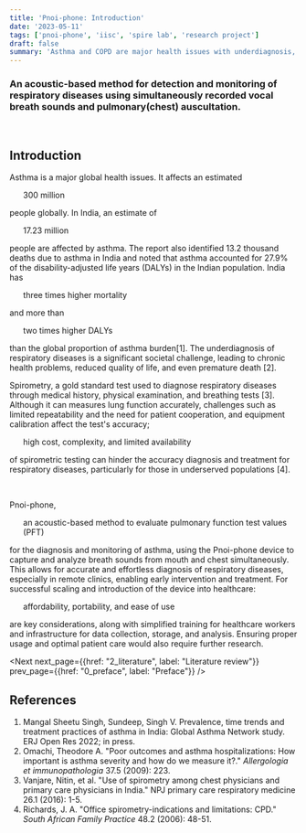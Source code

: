 ```yaml
---
title: 'Pnoi-phone: Introduction'
date: '2023-05-11'
tags: ['pnoi-phone', 'iisc', 'spire lab', 'research project']
draft: false
summary: 'Asthma and COPD are major health issues with underdiagnosis, leading to reduced quality of life and premature death. Spirometry is a gold standard test for diagnosis of respiratory diseases, but its accuracy can be hindered by challenges. Pnoi-phone aims to provide a simplified method of diagnosis.'
---
```


### An acoustic-based method for detection and monitoring of respiratory diseases using simultaneously recorded vocal breath sounds and pulmonary(chest) auscultation.

<br/>

## Introduction

<Hil>Asthma</Hil> is a major global health issues. It affects an estimated <Ul>300 million</Ul> people globally. In India, an estimate of <Ul>17.23 million</Ul> people are affected by
asthma. The report also identified 13.2 thousand deaths due to asthma in India
and noted that asthma accounted for 27.9% of the disability-adjusted life years
(DALYs) in the Indian population. <Hil>India</Hil> has <Ul>three
times higher mortality</Ul> and more than <Ul>two times higher DALYs</Ul> than the global
proportion of asthma burden<Ref>[1]</Ref>.  The underdiagnosis of respiratory diseases is a
significant societal challenge, leading to chronic health problems, reduced
quality of life, and even premature death <Ref>[2]</Ref>.

<Hil>Spirometry</Hil>, a gold standard test used to diagnose respiratory diseases through
medical history, physical examination, and breathing tests <Ref>[3]</Ref>.
Although it can measures lung function accurately, challenges such as limited
repeatability and the need for patient cooperation, and equipment calibration
affect the test's accuracy; <Ul>high cost, complexity, and limited availability</Ul> of
spirometric testing can hinder the accuracy diagnosis and treatment for
respiratory diseases, particularly for those in underserved populations <Ref>[4]</Ref>.

<MdFig width="524px" height="280px" src="/static/images/pnoi/spirometry_process.gif" desc="Fig. Spirometry" />
<br />

<Hil>Pnoi-phone</Hil>, <Ul>an acoustic-based method to evaluate pulmonary function test values (PFT)</Ul> for the diagnosis and monitoring of asthma, using the Pnoi-phone device to capture and analyze
breath sounds from mouth and chest simultaneously. This allows for accurate and effortless diagnosis
of respiratory diseases, especially in remote clinics, enabling early intervention and treatment. For
successful scaling and introduction of the device into healthcare: <Ul>affordability, portability, and ease of use</Ul> are key considerations, along with simplified training for healthcare workers and infrastructure
for data collection, storage, and analysis. Ensuring proper usage and optimal patient care would also
require further research.

<Next next_page={{href: "2_literature", label: "Literature review"}} prev_page={{href: "0_preface", label: "Preface"}} />

## References

1. Mangal Sheetu Singh, Sundeep, Singh V. Prevalence, time trends and
treatment practices of asthma in India: Global Asthma Network study. ERJ Open Res 2022; in press. <Link href="https://openres.ersjournals.com/content/erjor/early/2022/01/20/23120541.00528-2021.full.pdf"/>
2. Omachi, Theodore A. "Poor outcomes and asthma hospitalizations: How important
   is asthma severity and how do we measure it?." _Allergologia et
   immunopathologia_ 37.5 (2009): 223. <Link href="https://www.ncbi.nlm.nih.gov/pmc/articles/PMC2887609/"/>
3. Vanjare, Nitin, et al. "Use of spirometry among chest physicians and primary
   care physicians in India." NPJ primary care respiratory medicine 26.1 (2016):
   1-5. <Link href="https://www.ncbi.nlm.nih.gov/pmc/articles/PMC4936052/" />
4. Richards, J. A. "Office spirometry-indications and limitations: CPD." _South
   African Family Practice_ 48.2 (2006): 48-51. <Link href="https://indexmedicus.afro.who.int/iah/fulltext/spirometry.pdf" />
